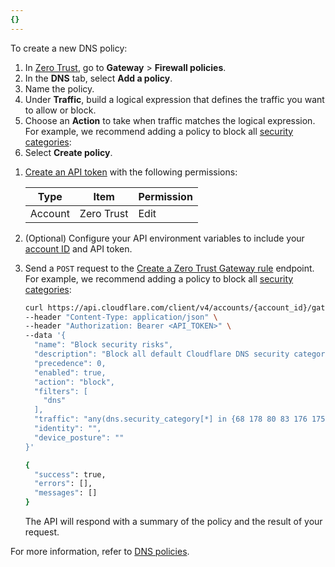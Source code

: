 ```yaml
---
{}
---
```



To create a new DNS policy:

<Tabs syncKey="dashPlusAPI"> <TabItem label="Dashboard">

1. In [Zero Trust](https://one.dash.cloudflare.com/), go to **Gateway** > **Firewall policies**.
2. In the **DNS** tab, select **Add a policy**.
3. Name the policy.
4. Under **Traffic**, build a logical expression that defines the traffic you want to allow or block.
5. Choose an **Action** to take when traffic matches the logical expression. For example, we recommend adding a policy to block all [security categories](/cloudflare-one/policies/gateway/domain-categories/#security-categories):
   <Render
   	file="gateway/policies/block-security-categories"
   	product="cloudflare-one"
   />
6. Select **Create policy**.

</TabItem>

<TabItem label="API">

1. [Create an API token](/fundamentals/api/get-started/create-token/) with the following permissions:

   | Type    | Item       | Permission |
   | ------- | ---------- | ---------- |
   | Account | Zero Trust | Edit       |

2. (Optional) Configure your API environment variables to include your [account ID](/fundamentals/setup/find-account-and-zone-ids/) and API token.
3. Send a `POST` request to the [Create a Zero Trust Gateway rule](/api/resources/zero_trust/subresources/gateway/subresources/rules/methods/create/) endpoint. For example, we recommend adding a policy to block all [security categories](/cloudflare-one/policies/gateway/domain-categories/#security-categories):

   ```sh title="curl API DNS policy example"
   curl https://api.cloudflare.com/client/v4/accounts/{account_id}/gateway/rules \
   --header "Content-Type: application/json" \
   --header "Authorization: Bearer <API_TOKEN>" \
   --data '{
     "name": "Block security risks",
     "description": "Block all default Cloudflare DNS security categories",
     "precedence": 0,
     "enabled": true,
     "action": "block",
     "filters": [
       "dns"
     ],
     "traffic": "any(dns.security_category[*] in {68 178 80 83 176 175 117 131 134 151 153})",
     "identity": "",
     "device_posture": ""
   }'
   ```

   ```sh output
   {
   	 "success": true,
   	 "errors": [],
   	 "messages": []
   }
   ```

   The API will respond with a summary of the policy and the result of your request.

</TabItem> </Tabs>

For more information, refer to [DNS policies](/cloudflare-one/policies/gateway/dns-policies/).
